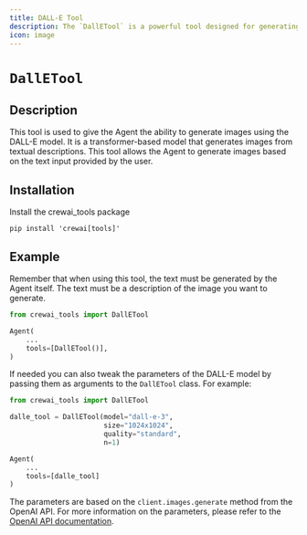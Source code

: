 ```yaml
---
title: DALL-E Tool
description: The `DallETool` is a powerful tool designed for generating images from textual descriptions.
icon: image
---
```


# `DallETool`

## Description

This tool is used to give the Agent the ability to generate images using the DALL-E model. It is a transformer-based model that generates images from textual descriptions. 
This tool allows the Agent to generate images based on the text input provided by the user.

## Installation

Install the crewai_tools package
```shell
pip install 'crewai[tools]'
```

## Example

Remember that when using this tool, the text must be generated by the Agent itself. The text must be a description of the image you want to generate.

```python Code
from crewai_tools import DallETool

Agent(
    ...
    tools=[DallETool()],
)
```

If needed you can also tweak the parameters of the DALL-E model by passing them as arguments to the `DallETool` class. For example:

```python Code
from crewai_tools import DallETool

dalle_tool = DallETool(model="dall-e-3",
                       size="1024x1024",
                       quality="standard",
                       n=1)

Agent(
    ...
    tools=[dalle_tool]
)
```

The parameters are based on the `client.images.generate` method from the OpenAI API. For more information on the parameters, 
please refer to the [OpenAI API documentation](https://platform.openai.com/docs/guides/images/introduction?lang=python).
